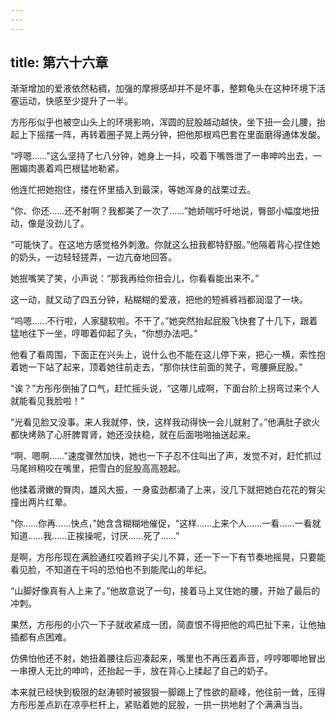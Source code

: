 ```yaml
---
---
---
```

title: 第六十六章
---



渐渐增加的爱液依然粘稠，加强的摩擦感却并不是坏事，整颗龟头在这种环境下活塞运动，快感至少提升了一半。

方彤彤似乎也被空山头上的环境影响，浑圆的屁股越动越快，坐下扭一会儿腰，抬起上下摇摆一阵，再转着圈子晃上两分钟，把他那根鸡巴套在里面磨得通体发酸。

“哼嗯……”这么坚持了七八分钟，她身上一抖，咬着下嘴唇泄了一串呻吟出去，一圈媚肉裹着鸡巴根猛地勒紧。

他连忙把她抱住，搂在怀里插入到最深，等她浑身的战栗过去。

“你、你还……还不射啊？我都美了一次了……”她娇喘吁吁地说，臀部小幅度地扭动，像是没劲儿了。

“可能快了。在这地方感觉格外刺激。你就这么扭我都特舒服。”他隔着背心捏住她的奶头，一边轻轻搓弄，一边亢奋地回答。

她抿嘴笑了笑，小声说：“那我再给你扭会儿，你看看能出来不。”

这一动，就又动了四五分钟，粘糊糊的爱液，把他的短裤裤裆都润湿了一块。

“呜嗯……不行啦，人家腿软啦。不干了。”她突然抬起屁股飞快套了十几下，跟着猛地往下一坐，哼唧着仰起了头，“你想办法吧。”

他看了看周围，下面正在兴头上，说什么也不能在这儿停下来，把心一横，索性抱着她一下站了起来，顶着她往前走去，“那你扶住前面的凳子，弯腰撅屁股。”

“诶？”方彤彤倒抽了口气，赶忙摇头说，“这哪儿成啊，下面台阶上拐弯过来个人就能看见我脸啦！”

“光看见脸又没事。来人我就停，快，这样我动得快一会儿就射了。”他满肚子欲火都快烤熟了心肝脾胃肾，她还没扶稳，就在后面啪啪抽送起来。

“啊、嗯啊……”速度骤然加快，她也一下子忍不住叫出了声，发觉不对，赶忙抓过马尾辫稍咬在嘴里，把雪白的屁股高高翘起。

他揉着滑嫩的臀肉，雄风大振，一身蛮劲都涌了上来，没几下就把她白花花的臀尖撞出两片红晕。

“你……你再……快点，”她含含糊糊地催促，“这样……上来个人……一看……一看就知道……我……正挨操呢，讨厌……死了……”

是啊，方彤彤现在满脸通红咬着辫子尖儿不算，还一下一下有节奏地摇晃，只要能看见脸，不知道在干吗的恐怕也不到能爬山的年纪。

“山脚好像真有人上来了。”他故意说了一句，接着马上叉住她的腰，开始了最后的冲刺。

果然，方彤彤的小穴一下子就收紧成一团，简直恨不得把他的鸡巴扯下来，让他抽插都有点困难。

仿佛怕他还不射，她扭着腰往后迎凑起来，嘴里也不再压着声音，哼哼唧唧地冒出一串撩人无比的呻吟，还抬起一手，放在背心上揉起了自己的奶子。

本来就已经快到极限的赵涛顿时被狠狠一脚踢上了性欲的巅峰，他往前一耸，压得方彤彤差点趴在凉亭栏杆上，紧贴着她的屁股，一拱一拱地射了个满满当当。
